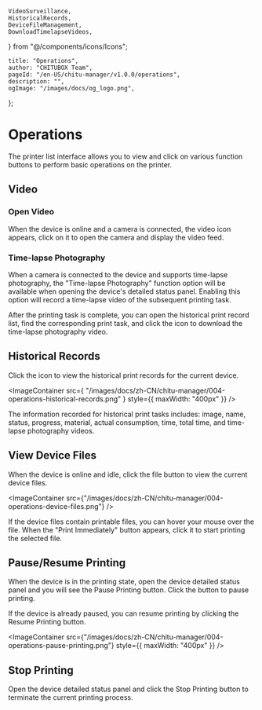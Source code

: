 	VideoSurveillance,
	HistoricalRecords,
	DeviceFileManagement,
	DownloadTimelapseVideos,
} from "@/components/icons/Icons";

	title: "Operations",
	author: "CHITUBOX Team",
	pageId: "/en-US/chitu-manager/v1.0.0/operations",
	description: "",
	ogImage: "/images/docs/og_logo.png",
};

# Operations

The printer list interface allows you to view and click on various function buttons to perform basic operations on the printer.

## Video

### Open Video

When the device is online and a camera is connected, the <VideoSurveillance /> video icon appears, click on it to open the camera and display the video feed.

### Time-lapse Photography

When a camera is connected to the device and supports time-lapse photography, the "Time-lapse Photography" function option will be available when opening the device's <NextLink href="/en-US/docs/chitu-manager/latest/ui-and-features/printer-list#detailed-status">detailed status</NextLink> panel. Enabling this option will record a time-lapse video of the subsequent printing task.

After the printing task is complete, you can open the historical print record list, find the corresponding print task, and click the <DownloadTimelapseVideos /> icon to download the time-lapse photography video.

## Historical Records

Click the <HistoricalRecords/> icon to view the historical print records for the current device.

<ImageContainer
	src={
		"/images/docs/zh-CN/chitu-manager/004-operations-historical-records.png"
	}
	style={{ maxWidth: "400px" }}
/>

The information recorded for historical print tasks includes: image, name, status, progress, material, actual consumption, time, total time, and time-lapse photography videos.

## View Device Files

When the device is online and idle, click the <DeviceFileManagement /> file button to view the current device files.

<ImageContainer
	src={"/images/docs/zh-CN/chitu-manager/004-operations-device-files.png"}
/>

If the device files contain printable files, you can hover your mouse over the file. When the "Print Immediately" button appears, click it to start printing the selected file.

## Pause/Resume Printing

When the device is in the printing state, open the device detailed status panel and you will see the Pause Printing button. Click the button to pause printing.

If the device is already paused, you can resume printing by clicking the Resume Printing button.

<ImageContainer
	src={"/images/docs/zh-CN/chitu-manager/004-operations-pause-printing.png"}
	style={{ maxWidth: "400px" }}
/>

## Stop Printing

Open the device detailed status panel and click the Stop Printing button to terminate the current printing process.
